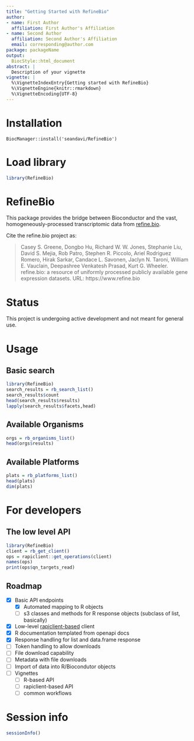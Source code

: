 ```yaml
---
title: "Getting Started with RefineBio"
author:
- name: First Author
  affiliation: First Author's Affiliation
- name: Second Author
  affiliation: Second Author's Affiliation
  email: corresponding@author.com
package: packageName
output:
  BiocStyle::html_document
abstract: |
  Description of your vignette
vignette: |
  %\VignetteIndexEntry{Getting started with RefineBio}
  %\VignetteEngine{knitr::rmarkdown}
  %\VignetteEncoding{UTF-8}
---
```


# Installation

    BiocManager::install('seandavi/RefineBio')

# Load library

```r
library(RefineBio)
```


# RefineBio

This package provides the bridge between Bioconductor and the vast, 
homogeneously-processed transcriptomic
data from [refine.bio](https://www.refine.bio).


Cite the refine.bio project as:

> Casey S. Greene, Dongbo Hu, Richard W. W. Jones, Stephanie Liu, David S. Mejia, Rob Patro, Stephen R. Piccolo, Ariel Rodriguez Romero, Hirak Sarkar, Candace L. Savonen, Jaclyn N. Taroni, William E. Vauclain, Deepashree Venkatesh Prasad, Kurt G. Wheeler. refine.bio: a resource of uniformly processed publicly available gene expression datasets. URL: https://www.refine.bio


# Status

This project is undergoing active development and not meant for general use.

# Usage

## Basic search

```r
library(RefineBio)
search_results = rb_search_list()
search_results$count
head(search_results$results)
lapply(search_results$facets,head)
```

## Available Organisms

```r
orgs = rb_organisms_list()
head(orgs$results)
```

## Available Platforms

```r
plats = rb_platforms_list()
head(plats)
dim(plats)
```


# For developers

## The low level API 

```r
library(RefineBio)
client = rb_get_client()
ops = rapiclient::get_operations(client)
names(ops)
print(ops$qn_targets_read)
```

## Roadmap

- [x] Basic API endpoints
  - [x] Automated mapping to R objects
  - [ ] s3 classes and methods for R response objects (subclass of list, basically)
- [x] Low-level [rapiclient-based](https://github.com/bergant/rapiclient) client
- [x] R documentation templated from openapi docs
- [x] Response handling for list and data.frame response
- [ ] Token handling to allow downloads
- [ ] File download capability
- [ ] Metadata with file downloads
- [ ] Import of data into R/Biocondutor objects
- [ ] Vignettes
  - [ ] R-based API
  - [ ] rapiclient-based API
  - [ ] common workflows

# Session info {.unnumbered}

```r
sessionInfo()
```
